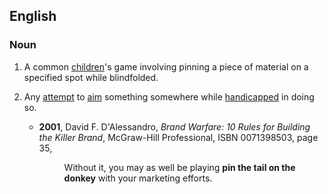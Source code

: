 ==English==

===Noun===
{{en-noun|-|head=[[pin]] [[the]] [[tail]] [[on]] the [[donkey]]}}

# {{label|en|games}} A common [[child]]ren's game involving pinning a piece of material on a specified spot while blindfolded.
# {{label|en|by extension}} Any [[attempt]] to [[aim]] something somewhere while [[handicap]]ped in doing so.
#* '''2001''', David F. D'Alessandro, ''Brand Warfare: 10 Rules for Building the Killer Brand'', McGraw-Hill Professional, ISBN 0071398503, page 35,
#*: Without it, you may as well be playing '''pin the tail on the donkey''' with your marketing efforts.